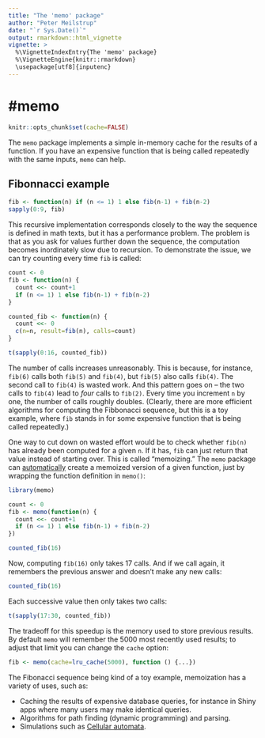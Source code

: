 ```yaml
---
title: "The 'memo' package"
author: "Peter Meilstrup"
date: "`r Sys.Date()`"
output: rmarkdown::html_vignette
vignette: >
  %\VignetteIndexEntry{The 'memo' package}
  %\VignetteEngine{knitr::rmarkdown}
  \usepackage[utf8]{inputenc}
---
```

#memo
======
```r
knitr::opts_chunk$set(cache=FALSE)
```
The `memo` package implements a simple in-memory cache for the results of a function. If you have an expensive function that is being called repeatedly with the same inputs, `memo` can help.

## Fibonnacci example

```r
fib <- function(n) if (n <= 1) 1 else fib(n-1) + fib(n-2)
sapply(0:9, fib)
```

This recursive implementation corresponds closely to the way the sequence is defined in math texts, but it has a performance problem. The problem is that as you ask for values further down the sequence, the computation becomes inordinately slow due to recursion. To demonstrate the issue, we can try counting every time `fib` is
called:

```r
count <- 0
fib <- function(n) {
  count <<- count+1
  if (n <= 1) 1 else fib(n-1) + fib(n-2)
}

counted_fib <- function(n) {
  count <<- 0
  c(n=n, result=fib(n), calls=count)
}

t(sapply(0:16, counted_fib))
```

The number of calls increases unreasonably. This is because, for instance, `fib(6)` calls both `fib(5)` and `fib(4)`, but `fib(5)` also calls `fib(4)`. The second call to `fib(4)` is wasted work. And this pattern goes on -- the two calls to `fib(4)` lead to _four_ calls to `fib(2)`.  Every time you increment `n` by one, the number of calls roughly doubles.  (Clearly, there are more efficient algorithms for computing the Fibbonacci sequence, but this is a toy example, where `fib` stands in for some expensive function that is being called repeatedly.)

One way to cut down on wasted effort would be to check whether `fib(n)` has already been computed for a given `n`. If it has, `fib` can just return that value instead of starting over. This is called "memoizing." The `memo` package can [automatically][] create a memoized version of a given function, just by wrapping the function definition in `memo()`:

[automatically]:  https://en.wikipedia.org/wiki/Memoization#Automatic_memoization

```r
library(memo)

count <- 0
fib <- memo(function(n) {
  count <<- count+1
  if (n <= 1) 1 else fib(n-1) + fib(n-2)
})

counted_fib(16)
```
Now, computing `fib(16)` only takes 17 calls. And if we call again, it remembers the previous answer and doesn't make any new calls:
```r
counted_fib(16)
```
Each successive value then only takes two calls:
```r
t(sapply(17:30, counted_fib))
```

The tradeoff for this speedup is the memory used to store previous results. By default `memo` will remember the 5000 most recently used results; to adjust that limit you can change the `cache` option:

```r
fib <- memo(cache=lru_cache(5000), function () {...})
```

The Fibonacci sequence being kind of a toy example, memoization has a variety of uses, such as:

 * Caching the results of expensive database queries, for instance in Shiny apps where many users may make identical queries.
 * Algorithms for path finding (dynamic programming) and parsing.
 * Simulations such as [Cellular automata](https://en.wikipedia.org/wiki/Hashlife).
